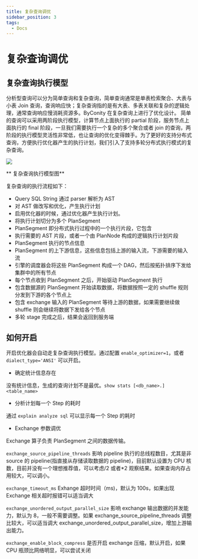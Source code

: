 ```yaml
---
title: 复杂查询调优
sidebar_position: 3
tags:
  - Docs
---
```


# 复杂查询调优

## 复杂查询执行模型

分析型查询可以分为简单查询和复杂查询，简单查询通常是单表检索聚合、大表与小表 Join 查询，查询响应快；复杂查询指的是有大表、多表关联和复杂的逻辑处理，通常查询响应慢消耗资源多。ByConity 在复杂查询上进行了优化设计。
简单的查询可以采用两阶段执行模型，计算节点上面执行的 partial 阶段，服务节点上面执行的 final 阶段，一旦我们需要执行一个复杂的多个聚合或者 join 的查询，两阶段的执行模型灵活性非常低，也让查询的优化变得棘手。为了更好的支持分布式查询，方便执行优化器产生的执行计划，我们引入了支持多轮分布式执行模式的复杂查询。

![](./assets/boxcnUIHT3GY66QcCm0sXdVUrxc.png)

** 复杂查询执行模型图**

复杂查询的执行流程如下：

- Query SQL String 通过 parser 解析为 AST
- 对 AST 做改写和优化，产生执行计划
- 启用优化器的时候，通过优化器产生执行计划。
- 将执行计划切分为多个 PlanSegment
- PlanSegment 即分布式执行过程中的一个执行片段，它包含
- 执行需要的 AST 片段，或者一个由 PlanNode 构成的逻辑执行计划片段
- PlanSegment 执行的节点信息
- PlanSegment 的上下游信息，这些信息包括上游的输入流，下游需要的输入流
- 引擎的调度器会将这些 PlanSegment 构成一个 DAG，然后按拓扑排序下发给集群中的所有节点
- 每个节点收到 PlanSegment 之后，开始驱动 PlanSegment 执行
- 包含数据源的 PlanSegment 开始读取数据，将数据按照一定的 shuffle 规则分发到下游的各个节点上
- 包含 exchange 输入的 PlanSegment 等待上游的数据，如果需要继续做 shuffle 则会继续将数据下发给各个节点
- 多轮 stage 完成之后，结果会返回到服务端

## 如何开启

开启优化器会自动走复杂查询执行模型。通过配置 `enable_optimizer=1`，或者 `dialect_type='ANSI'` 可以开启。

- 确定统计信息存在

没有统计信息，生成的查询计划不是最优。`show stats [<db_name>.]<table_name>`

- 分析计划每一个 Step 的耗时

通过 `explain analyze sql` 可以显示每一个 Step 的耗时

- Exchange 参数调优

Exchange 算子负责 PlanSegment 之间的数据传输。

`exchange_source_pipeline_threads` 影响 pipeline 执行的总线程数目，尤其是非 source 的 pipeline(指直接从存储读取数据的 pipeline)，目前默认设置为 CPU 核数，目前并没有一个理想推荐值，可以考虑/2 或者\*2 观察结果。如果查询内存占用较大，可以调小。

`exchange_timeout_ms` Exhange 超时时间（ms)，默认为 100s，如果出现 Exchange 相关超时报错可以适当调大

`exchange_unordered_output_parallel_size` 影响 exchange 输出数据的并发能力，默认为 8，一般不需要调整。如果 exchange_source_pipeline_threads 调整比较大，可以适当调大 exchange_unordered_output_parallel_size，增加上游输出能力。

`exchange_enable_block_compress` 是否开启 exchange 压缩，默认开启，如果 CPU 瓶颈比网络明显，可以尝试关闭

